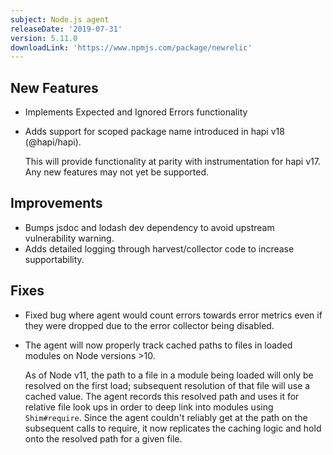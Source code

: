 ```yaml
---
subject: Node.js agent
releaseDate: '2019-07-31'
version: 5.11.0
downloadLink: 'https://www.npmjs.com/package/newrelic'
---
```


## New Features

* Implements Expected and Ignored Errors functionality
* Adds support for scoped package name introduced in hapi v18 (@hapi/hapi).

  This will provide functionality at parity with instrumentation for hapi v17. Any new features may not yet be supported.

## Improvements

* Bumps jsdoc and lodash dev dependency to avoid upstream vulnerability warning.
* Adds detailed logging through harvest/collector code to increase supportability.

## Fixes

* Fixed bug where agent would count errors towards error metrics even if they were dropped due to the error collector being disabled.
* The agent will now properly track cached paths to files in loaded modules on Node versions >10.

  As of Node v11, the path to a file in a module being loaded will only be resolved on the first load; subsequent resolution of that file will use a cached value. The agent records this resolved path and uses it for relative file look ups in order to deep link into modules using `Shim#require`. Since the agent couldn't reliably get at the path on the subsequent calls to require, it now replicates the caching logic and hold onto the resolved path for a given file.
